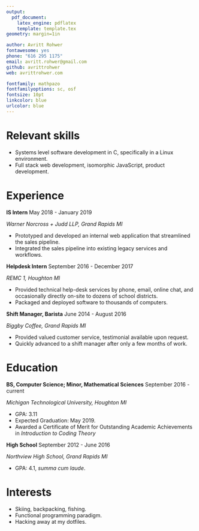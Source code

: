 ```yaml
---
output:
  pdf_document:
    latex_engine: pdflatex
    template: template.tex
geometry: margin=1in

author: Avritt Rohwer
fontawesome: yes
phone: "616 295 1175"
email: avritt.rohwer@gmail.com
github: avrittrohwer
web: avrittrohwer.com

fontfamily: mathpazo
fontfamilyoptions: sc, osf
fontsize: 10pt
linkcolor: blue
urlcolor: blue
---
```


\thispagestyle{empty}

# Relevant skills \hrulefill

- Systems level software development in C, specifically in a Linux environment.
- Full stack web development, isomorphic JavaScript, product development.

# Experience \hrulefill

**IS Intern** \hfill May 2018 - January 2019

*Warner Norcross + Judd LLP, Grand Rapids MI*

- Prototyped and developed an internal web application that streamlined the sales pipeline.
- Integrated the sales pipeline into existing legacy services and workflows.

**Helpdesk Intern** \hfill September 2016 - December 2017

*REMC 1, Houghton MI*

- Provided technical help-desk services by phone, email, online chat, and occasionally directly
  on-site to dozens of school districts.
- Packaged and deployed software to thousands of computers.

**Shift Manager, Barista** \hfill June 2014 - August 2016

*Biggby Coffee, Grand Rapids MI*

- Provided valued customer service, testimonial available upon request.
- Quickly advanced to a shift manager after only a few months of work.


# Education \hrulefill

**BS, Computer Science; Minor, Mathematical Sciences** \hfill September 2016 - current

*Michigan Technological University, Houghton MI*

- GPA: 3.11
- Expected Graduation: May 2019.
- Awarded a Certificate of Merit for Outstanding Academic Achievements in *Introduction to Coding 
  Theory*

**High School** \hfill September 2012 - June 2016

*Northview High School, Grand Rapids MI*

- GPA: 4.1, *summa cum laude*.

# Interests \hrulefill

- Skiing, backpacking, fishing.
- Functional programming paradigm.
- Hacking away at my dotfiles.

\vspace*{\fill}
\begin{center}
References available upon request.
\end{center}
